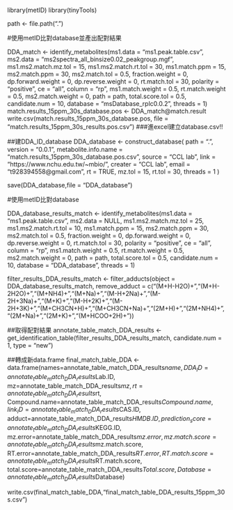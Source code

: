 library(metID)
library(tinyTools)

path <- file.path(".")


#使用metID比對database並產出配對結果

DDA_match <- 
    identify_metabolites(ms1.data = "ms1.peak.table.csv",
                         ms2.data = "ms2spectra_all_binsize0.02_peakgroup.mgf",
                         ms1.ms2.match.mz.tol = 15,
                         ms1.ms2.match.rt.tol = 30,
                         ms1.match.ppm = 15,
                         ms2.match.ppm = 30,
                         ms2.match.tol = 0.5,
                         fraction.weight = 0,
                         dp.forward.weight = 0,
                         dp.reverse.weight = 0,
                         rt.match.tol = 30,
                         polarity = "positive",
                         ce = "all",
                         column = "rp",
                         ms1.match.weight = 0.5,
                         rt.match.weight = 0.5,
                         ms2.match.weight = 0,
                         path = path,
                         total.score.tol = 0.5,
                         candidate.num = 10,
                         database = "msDatabase_rplc0.0.2",
                         threads = 1)
match.results_15ppm_30s_database.pos <- DDA_match@match.result
write.csv(match.results_15ppm_30s_database.pos, file = "match.results_15ppm_30s_results.pos.csv")
###進excel建立database.csv!!



##建DDA_ID_database
DDA_database <- construct_database(
    path = ".",
    version = "0.0.1",
    metabolite.info.name = "match.results_15ppm_30s_database.pos.csv",
    source = "CCL lab",
    link = "https://www.nchu.edu.tw/~mbio/",
    creater = "CCL lab",
    email = "t928394558@gmail.com",
    rt = TRUE,
    mz.tol = 15,
    rt.tol = 30,
    threads = 1
)

save(DDA_database,file = "DDA_database")


#使用metID比對database

DDA_database_results_match <- 
    identify_metabolites(ms1.data = "ms1.peak.table.csv",
                         ms2.data = NULL,
                         ms1.ms2.match.mz.tol = 25,
                         ms1.ms2.match.rt.tol = 10,
                         ms1.match.ppm = 15,
                         ms2.match.ppm = 30,
                         ms2.match.tol = 0.5,
                         fraction.weight = 0,
                         dp.forward.weight = 0,
                         dp.reverse.weight = 0,
                         rt.match.tol = 30,
                         polarity = "positive",
                         ce = "all",
                         column = "rp",
                         ms1.match.weight = 0.5,
                         rt.match.weight = 0.5,
                         ms2.match.weight = 0,
                         path = path,
                         total.score.tol = 0.5,
                         candidate.num = 10,
                         database = "DDA_database",
                         threads = 1)
                         
filter_results_DDA_results_match <- filter_adducts(object = DDA_database_results_match, remove_adduct = c("(M+H-H2O)+","(M+H-2H2O)+","(M+NH4)+","(M+Na)+","(M-H+2Na)+","(M-2H+3Na)+","(M+K)+","(M-H+2K)+","(M-2H+3K)+","(M+CH3CN+H)+","(M+CH3CN+Na)+","(2M+H)+","(2M+NH4)+","(2M+Na)+","(2M+K)+","(M+HCOO+2H)+"))

##取得配對結果
annotate_table_match_DDA_results <- 
    get_identification_table(filter_results_DDA_results_match, candidate.num = 1, type = "new")
                         
##轉成新data.frame
final_match_table_DDA <- data.frame(names=annotate_table_match_DDA_results$name,
                                       DDA_ID=annotate_table_match_DDA_results$Lab.ID,
                                       mz=annotate_table_match_DDA_results$mz,
                                       rt=annotate_table_match_DDA_results$rt,
                                       Compound.name=annotate_table_match_DDA_results$Compound.name,
                                       link_ID=annotate_table_match_DDA_results$CAS.ID,
                                       adduct=annotate_table_match_DDA_results$HMDB.ID,
                                       prediction_score=annotate_table_match_DDA_results$KEGG.ID,
                                       mz.error=annotate_table_match_DDA_results$mz.error,
                                       mz.match.score=annotate_table_match_DDA_results$mz.match.score,
                                       RT.error=annotate_table_match_DDA_results$RT.error,
                                       RT.match.score=annotate_table_match_DDA_results$RT.match.score,
                                       total.score=annotate_table_match_DDA_results$Total.score,
                                       Database=annotate_table_match_DDA_results$Database)
                                       
                                       
write.csv(final_match_table_DDA,"final_match_table_DDA_results_15ppm_30s.csv")
